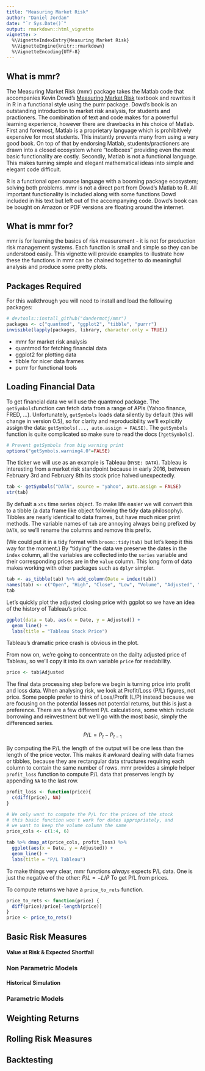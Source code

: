 ```yaml
---
title: "Measuring Market Risk"
author: "Daniel Jordan"
date: "`r Sys.Date()`"
output: rmarkdown::html_vignette
vignette: >
  %\VignetteIndexEntry{Measuring Market Risk}
  %\VignetteEngine{knitr::rmarkdown}
  %\VignetteEncoding{UTF-8}
---
```


## What is mmr?

The Measuring Market Risk (mmr) package takes the Matlab code that accompanies Kevin Dowd's [Measuring Market Risk](http://www.kevindowd.org/measuring-market-risk/) textbook and rewrites it in R in a functional style using the purrr package. Dowd's book is an outstanding introduction to market risk analysis, for students and practioners. The combination of text and code makes for a powerful learning experience, however there are drawbacks in his choice of Matlab. First and foremost, Matlab is a proprietary language which is prohibitively expensive for most students. This instantly prevents many from using a very good book. On top of that by endorsing Matlab, students/practioners are drawn into a closed ecosystem where "toolboxes" providing even the most basic functionality are costly. Secondly, Matlab is not a functional language. This makes turning simple and elegant mathematical ideas into simple and elegant code difficult. 

R is a functional open source language with a booming package ecosystem; solving both problems. mmr is not a direct port from Dowd's Matlab to R. All important functionality is included along with some functions Dowd included in his text but left out of the accompanying code. Dowd's book can be bought on Amazon or PDF versions are floating around the internet. 

## What is mmr for?

mmr is for learning the basics of risk measurement - it is not for production risk management systems. Each function is small and simple so they can be understood easily. This vignette will provide examples to illustrate how these the functions in mmr can be chained together to do meaningful analysis and produce some pretty plots. 

## Packages Required

For this walkthrough you will need to install and load the following packages:

```r
# devtools::install_github("dandermotj/mmr")
packages <- c("quantmod", "ggplot2", "tibble", "purrr")
invisible(lapply(packages, library, character.only = TRUE))
```

 * mmr for market risk analysis
 * quantmod for fetching financial data
 * ggplot2 for plotting data
 * tibble for nicer data frames
 * purrr for functional tools

## Loading Financial Data

To get financial data we will use the quantmod package. The `getSymbols`function can fetch data from a range of APIs (Yahoo finance, FRED, ...). Unfortunately, `getSymbols` loads data silently by default (this will change in version 0.5), so for clarity and reproducibility we'll explicitly assign the data:  `getSymbols(..., auto.assign = FALSE)`. The `getSymbols` function is quite complicated so make sure to read the docs (`?getSymbols`).

```r
# Prevent getSymbols from big warning print
options("getSymbols.warning4.0"=FALSE)
```


The ticker we will use as an example is Tableau (`NYSE: DATA`). Tableau is interesting from a market risk standpoint because in early 2016, between February 3rd and February 8th its stock price halved unexpectedly. 

```r
tab <- getSymbols("DATA", source = "yahoo", auto.assign = FALSE)
str(tab)
```

By defualt a `xts` time series object. To make life easier we will convert this to a tibble (a data frame like object following the tidy data  philosophy). Tibbles are nearly identical to data frames, but have much nicer print methods. The variable names of `tab` are annoying always being prefixed by `DATA`, so we'll rename the columns and remove this prefix.

(We could put it in a tidy format with `broom::tidy(tab)` but let's keep it this way for the moment.) By "tidying" the data we preserve the dates in the `index` column, all the variables are collected into the `series` variable and their corresponding prices are in the `value` column. This long form of data makes working with other packages such as `dplyr` simpler. 

```r
tab <- as_tibble(tab) %>% add_column(Date = index(tab))
names(tab) <- c("Open", "High", "Close", "Low", "Volume", "Adjusted", "Date")
tab
```

Let's quickly plot the adjusted closing price with ggplot so we have an idea of the history of Tableau's price.

```r
ggplot(data = tab, aes(x = Date, y = Adjusted)) +
  geom_line() +
  labs(title = "Tableau Stock Price")
```

Tableau's dramatic price crash is obvious in the plot.

From now on, we're going to concentrate on the dailty adjusted price of Tableau, so we'll copy it into its own variable `price` for readability.

```r
price <- tab$Adjusted
```

The final data processing step before we begin is turning price into profit and loss data. When analysing risk, we look at Profit/Loss (P/L) figures, not price. Some people prefer to think of Loss/Profit (L/P) instead because we are focusing on the potential **losses** not potential returns, but this is just a preference. There are a few different P/L calculations, some which include borrowing and reinvestment but we'll go with the most basic, simply the differenced series. 

$$ P/L = P_t - P_{t - 1} $$

By computing the P/L the length of the output will be one less than the length of the price vector. This makes it awkward dealing with data frames or tibbles, because they are rectangular data structures requiring each column to contain the same number of rows. mmr provides a simple helper `profit_loss` function to compute P/L data that preserves length by appending `NA` to the last row. 

```r
profit_loss <- function(price){
  c(diff(price), NA)
}

# We only want to compute the P/L for the prices of the stock
# this basic function won't work for dates appropriately, and
# we want to keep the volume column the same
price_cols <- c(1:4, 6)

tab %>% dmap_at(price_cols, profit_loss) %>% 
  ggplot(aes(x = Date, y = Adjusted)) +
  geom_line() +
  labs(title = "P/L Tableau")
``` 

To make things very clear, mmr functions *always* expects P/L data. One is just the negative of the other: $P/L = -L/P$ To get P/L from prices. 

To compute returns we have a `price_to_rets` function. 

```r
price_to_rets <- function(price) {
  diff(price)/price[-length(price)]
}
price <- price_to_rets()
```

## Basic Risk Measures

#### Value at Risk & Expected Shortfall

### Non Parametric Models

#### Historical Simulation

### Parametric Models

## Weighting Returns

## Rolling Risk Measures

## Backtesting



